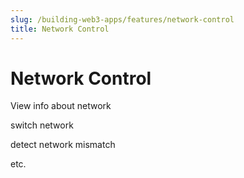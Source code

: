 ---
slug: /building-web3-apps/features/network-control
title: Network Control
---

# Network Control

View info about network

switch network

detect network mismatch

etc.
